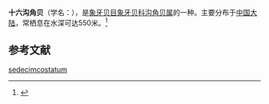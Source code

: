 {{Speciesbox
| taxon = Striodentalium sedecimcostatum
| binomial_authority = (Boissevain)
}}
'''十六沟角贝'''（学名：''{{lang|la|Striodentalium sedecimcostatum}}''），是[[象牙贝目|象牙贝目]][[象牙贝科|象牙贝科]][[沟角贝属|沟角贝属]]的一种。主要分布于[[中国大陆|中国大陆]]，常栖息在水深可达550米。<ref>{{cite web|url=http://shell.sinica.edu.tw/chinese/shellbase_detail.php?science_no=3969|title=国际贝库：十六沟角贝|publisher=台湾贝类资料库|accessdate=2009-08-11|archive-date=2016-03-04|archive-url=https://web.archive.org/web/20160304114000/http://shell.sinica.edu.tw/chinese/shellbase_detail.php?science_no=3969|dead-url=no}}</ref>

== 参考文献 ==
{{reflist}}
{{taxonbar}}
[[Category:溝角貝屬|sedecimcostatum]]